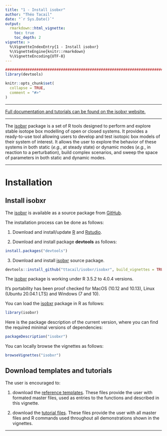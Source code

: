 ```yaml
---
title: "1 - Install isobxr"
author: "Théo Tacail"
date: "`r Sys.Date()`" 
output: 
  rmarkdown::html_vignette:
    toc: true
    toc_depth: 2
vignette: >
  %\VignetteIndexEntry{1 - Install isobxr}
  %\VignetteEngine{knitr::rmarkdown}
  %\VignetteEncoding{UTF-8}
---
```



```r
#####################################################################################
library(devtools)

knitr::opts_chunk$set(
  collapse = TRUE,
  comment = "#>"
)
```

----

[Full documentation and tutorials can be found on the isobxr website.](https://ttacail.github.io/isobxr_web/)

----

The [isobxr](https://ttacail.github.io/isobxr/) package is a set of R tools 
designed to perform and explore stable isotope box modelling 
of open or closed systems.
It provides a ready-to-use tool allowing users to 
develop and test isotopic box models of their system of interest. 
It allows the user to explore the behavior of these systems
in both static (*e.g.*, at steady state) or dynamic modes 
(*e.g.*, in reaction to a perturbation), 
build complex scenarios, and sweep the space of parameters in both static 
and dynamic modes.

----

# Installation

## Install isobxr

The [isobxr](https://ttacail.github.io/isobxr/) is available as a source package 
from [GitHub](https://github.com/).

The installation process can be done as follows:

1. Download and install/update [R](https://cran.r-project.org/) and 
[Rstudio](https://rstudio.com/products/rstudio/download/).

2. Download and install package **devtools** as follows:

```r
install.packages("devtools")
```

3. Download and install [isobxr](https://ttacail.github.io/isobxr/) source package.

```r
devtools::install_github("ttacail/isobxr/isobxr", build_vignettes = TRUE) # FALSE if no pandoc/Rstudio 
```

The [isobxr](https://ttacail.github.io/isobxr/) package is working under
R 3.5.2 to 4.0.4 versions.

It's portability has been proof checked for MacOS (10.12 and 10.13), 
Linux (Ubuntu 20.04.1 LTS) and Windows (7 and 10).

You can load the [isobxr](https://ttacail.github.io/isobxr/) package in R
as follows:
```r
library(isobxr)
```

Here is the package description of the current version, 
where you can find the required minimal versions of dependencies:
```r
packageDescription("isobxr")
```

You can locally browse the vignettes as follows:
```r
browseVignettes("isobxr")
```

## Download templates and tutorials

The user is encouraged to: 

1. download the 
[reference templates](https://ttacail.github.io/source/demos/0_excel_templates.zip).
These files provide the user with formated master files, 
used as entries to the functions and described in this vignette.

2. download the [tutorial files](https://ttacail.github.io/source/demos/1_ABC_tutorial.zip). 
These files provide the user with all master files and R commands 
used throughout all demonstrations shown in the vignettes.


----

